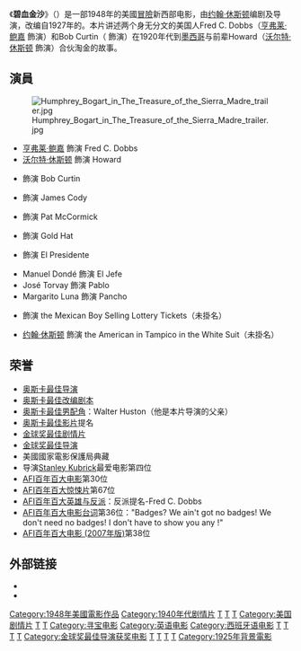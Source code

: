 {{expand|time=2018-06-11T13:32:51+00:00}}
{{noteTA
|G1=Show
}}
{{Infobox film
| name           = 碧血金沙
| original_name      = {{lang|en|''The Treasure of the Sierra Madre''}}
| image          = Treasuremadre.jpg
| caption        = 剧场版海报
| director       = [[约翰·休斯顿|约翰·休斯顿]]
| producer       = {{link-en|亨利·布兰克|Henry Blanke}}
| screenplay     = 约翰·休斯顿
| based_on       = 《{{link-en|碧血金沙 (小說)|The Treasure of the Sierra Madre|碧血金沙}}》<br />''The Treasure of the Sierra Madre''<br />作者：{{link-en|B·特拉文|B. Traven}}
| starring       = [[亨弗莱·鲍嘉|亨弗莱·鲍嘉]]<br />[[沃尔特·休斯顿|沃尔特·休斯顿]]<br />{{link-en|蒂姆·霍尔特|Tim Holt}}<br />{{link-en|布魯斯·班尼特|Bruce Bennett}}
| music          = [[马克斯·施泰纳|马克斯·施泰纳]]
| cinematography = {{link-en|特德·麦科德|Ted McCord (cinematographer)|特德·D·麦科德}}
| editing        = {{link-en|欧文·马克斯|Owen Marks}}
| distributor    = [[华纳兄弟|华纳兄弟]]
| studio = [[华纳兄弟|华纳兄弟]]
| released       = {{Film date|1948|1|6}}
| runtime        = 126分钟
| country        = {{美國電影產地}}
| language       = 英语
| budget         = $300萬
| gross          = $4,307,000
| cn_name        = 碧血金沙
| hk_name        = 碧血金沙
| tw_name        = 碧血金沙
}}
《'''碧血金沙'''》（{{lang-en|''The Treasure of the Sierra Madre''}}）是一部1948年的美國[[冒險片|冒險]]新西部电影，由[[约翰·休斯顿|约翰·休斯顿]]编剧及导演，改编自1927年{{link-en|B·特拉文|B. Traven}}的{{link-en|碧血金沙 (小說)|The Treasure of the Sierra Madre|同名小說}}。本片讲述两个身无分文的美国人Fred C. Dobbs（[[亨弗莱·鲍嘉|亨弗莱·鲍嘉]] 飾演）和Bob Curtin（{{link-en|蒂姆·霍尔特|Tim Holt}} 飾演）在1920年代到[[墨西哥|墨西哥]]与前辈Howard（[[沃尔特·休斯顿|沃尔特·休斯顿]] 飾演）合伙淘金的故事。

== 演員 ==
[[File:Humphrey_Bogart_in_The_Treasure_of_the_Sierra_Madre_trailer.jpg|thumb]]
* [[亨弗莱·鲍嘉|亨弗莱·鲍嘉]] 飾演 Fred C. Dobbs
* [[沃尔特·休斯顿|沃尔特·休斯顿]] 飾演 Howard
* {{link-en|蒂姆·霍尔特|Tim Holt}} 飾演 Bob Curtin
* {{link-en|布魯斯·班尼特|Bruce Bennett}} 飾演 James Cody
* {{link-en|巴頓·麥克萊恩|Barton MacLane}} 飾演 Pat McCormick
* {{link-en|阿方索·貝多亞|Alfonso Bedoya}} 飾演 Gold Hat
* {{link-en|阿圖羅·索托·蘭格爾|Arturo Soto Rangel}} 飾演 El Presidente
* Manuel Dondé 飾演 El Jefe
* José Torvay 飾演 Pablo
* Margarito Luna 飾演 Pancho
* {{link-en|羅伯特·布萊克|Robert Blake (actor)}} 飾演 the Mexican Boy Selling Lottery Tickets（未掛名）
* [[约翰·休斯顿|约翰·休斯顿]] 飾演 the American in Tampico in the White Suit（未掛名）

== 荣誉 ==
*[[奥斯卡最佳导演|奥斯卡最佳导演]]
*[[奥斯卡最佳改编剧本|奥斯卡最佳改编剧本]]
*[[奥斯卡最佳男配角|奥斯卡最佳男配角]]：Walter Huston（他是本片导演的父亲）
*[[奥斯卡最佳影片|奥斯卡最佳影片]]提名
*[[金球奖最佳剧情片|金球奖最佳剧情片]]
*[[金球奖最佳导演|金球奖最佳导演]]
*美國國家電影保護局典藏
*导演[[Stanley_Kubrick|Stanley Kubrick]]最爱电影第四位
*[[AFI百年百大电影|AFI百年百大电影]]第30位
*[[AFI百年百大惊悚片|AFI百年百大惊悚片]]第67位
*[[AFI百年百大英雄与反派|AFI百年百大英雄与反派]]：反派提名-Fred C. Dobbs
*[[AFI百年百大电影台词|AFI百年百大电影台词]]第36位："Badges? We ain't got no badges! We don't need no badges! I don't have to show you any {{link-en|恶臭的徽章|Stinking badges}}!"
*[[AFI百年百大电影_(2007年版)|AFI百年百大电影 (2007年版)]]第38位

==外部链接==
*{{douban}}
*{{Mtime|10248}}

{{金球獎最佳劇情片}}
{{纽约影评人协会奖最佳影片}}
{{Authority control}}
{{DEFAULTSORT:Treasure of the Sierra Madre}}
[[Category:1948年美國電影作品|Category:1948年美國電影作品]]
[[Category:1940年代剧情片|Category:1940年代剧情片]]
[[Category:1940年代美国黑白电影|T]]
[[Category:约翰·休斯顿导演的电影|T]]
[[Category:美国冒险片|T]]
[[Category:美国剧情片|Category:美国剧情片]]
[[Category:小說改編電影|T]]
[[Category:死刑题材电影|T]]
[[Category:寻宝电影|Category:寻宝电影]]
[[Category:英语电影|Category:英语电影]]
[[Category:西班牙语电影|Category:西班牙语电影]]
[[Category:1920年代背景电影|T]]
[[Category:墨西哥背景電影|T]]
[[Category:华纳兄弟电影|T]]
[[Category:金球獎最佳劇情片|T]]
[[Category:金球奖最佳导演获奖电影|Category:金球奖最佳导演获奖电影]]
[[Category:美國國家電影保護局典藏|T]]
[[Category:奧斯卡最佳導演獲獎電影|T]]
[[Category:奧斯卡最佳男配角獲獎電影|T]]
[[Category:奧斯卡最佳改編劇本獲獎電影|T]]
[[Category:1925年背景電影|Category:1925年背景電影]]